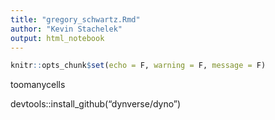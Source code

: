 ```yaml
---
title: "gregory_schwartz.Rmd"
author: "Kevin Stachelek"
output: html_notebook
---
```


```r
knitr::opts_chunk$set(echo = F, warning = F, message = F)
```

toomanycells

devtools::install_github("dynverse/dyno")